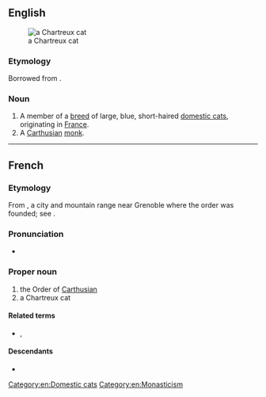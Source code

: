 {{also|chartreux}}
==English==
[[Image:IC Blue Melody Flipper CHA male EX1 CACIB.jpg|thumb|a Chartreux cat]]

===Etymology===
Borrowed from {{bor|en|fr|Chartreux}}.

===Noun===
{{en-noun|Chartreux}}

# A member of a [[breed]] of large, blue, short-haired [[domestic cat]]s, originating in [[France]].
# A [[Carthusian]] [[monk]].

{{wikipedia}}
{{commonscat|Chartreux}}

[[Category:en:Domestic cats]]
[[Category:en:Monasticism]]

----

==French==

===Etymology===
From {{m|fr|Chartreuse}}, a city and mountain range near Grenoble where the order was founded; see {{m|en|Carthusian}}.

===Pronunciation===
* {{audio|fr|LL-Q150 (fra)-X-Javier-Saulx-les-Chartreux.wav|Audio}}

===Proper noun===
{{fr-proper noun}}

# the Order of [[Carthusian]]
# a Chartreux cat

====Related terms====
* {{l|fr|chartreux}}, {{l|fr|chartreuse}}

====Descendants====
* {{desc|bor=1|en|Chartreux}}

{{C|fr|Monasticism}}